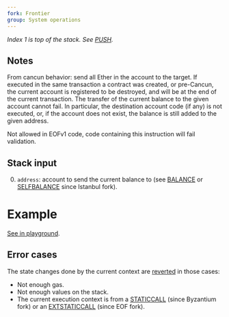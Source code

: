 ```yaml
---
fork: Frontier
group: System operations
---
```


*Index 1 is top of the stack. See [PUSH](/#60).*

## Notes
From cancun behavior: send all Ether in the account to the target.
If executed in the same transaction a contract was created, or pre-Cancun, the current account is registered to be destroyed, and will be at the end of the current transaction. The transfer of the current balance to the given account cannot fail. In particular, the destination account code (if any) is not executed, or, if the account does not exist, the balance is still added to the given address.

Not allowed in EOFv1 code, code containing this instruction will fail validation.

## Stack input

0. `address`: account to send the current balance to (see [BALANCE](/#31) or [SELFBALANCE](/#47) since Istanbul fork).

# Example

[See in playground](/playground?unit=Wei&codeType=Mnemonic&code='ureatekcvhagwrites%20inkslotq14bx64p1p055p052p5601BF3jzMSTORE~14~18jzCREATEzzuvries%20to%20modify%20state%2C%20failsjjjjzDUP5q2bxFFFFzSTATICCALL'~q1%20z%5Cnvontracgtu%2F%2F%20CqzPUSHp600k%20a%20j~0gt%20b%200%01bgjkpquvz~_).

## Error cases

The state changes done by the current context are [reverted](#FD) in those cases:
- Not enough gas.
- Not enough values on the stack.
- The current execution context is from a [STATICCALL](/#FA) (since Byzantium fork) or an [EXTSTATICCALL](/#FB) (since EOF fork).
